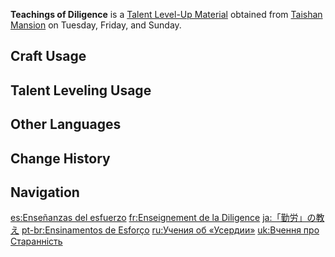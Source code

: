 {{Item Infobox
|id          = 104313
|image       = Item Teachings of Diligence.png
|type        = Talent Level-Up Materials
|group2       = Talent Books
|invCategory = Character Development Items
|group       = Diligence Books
|rarity      = 2
|description = Industriousness is the foundation of the land of Geo.<br />Diligence is having the bravery and strength to conquer mountains and seas and to pursue gold and prosperity through honest, hard work.
|day1        = Tuesday
|day2        = Friday
|day3        = Sunday
|source1     = Taishan Mansion
|source2     = [[Parametric Transformer]]
|source3     = [[Chests]]
}}
'''Teachings of Diligence''' is a [[Talent Level-Up Material]] obtained from [[Taishan Mansion]] on Tuesday, Friday, and Sunday.

==Craft Usage==
{{Craft Usage}}

==Talent Leveling Usage==
{{Talent Leveling Usage}}

==Other Languages==
{{Other Languages
|en      = Teachings of Diligence
|zhs     = 「勤劳」的教导
|zhs_rm  = "Qínláo" de Jiàodǎo
|zht     = 「勤勞」的教導
|zht_rm  = "Qínláo" de Jiàodǎo
|zh_tl   = 
|ja      = 「勤労」の教え
|ja_rm   = "Kinrou" no Oshie
|ja_tl   = 
|ko      = 「근면」의 가르침
|ko_rm   = "Geunmyeon"-ui Gareuchim
|ko_tl   = Teachings of "Diligence"
|es      = Enseñanzas del esfuerzo
|es_tl   = 
|fr      = Enseignement de la Diligence
|fr_tl   = Teaching of Diligence
|ru      = Учения об «Усердии»
|ru_tl   = 
|th      = Teachings of "Diligence"
|vi      = Bài Giảng Của "Chăm Chỉ"
|vi_tl   = 
|de      = Lehren des „Fleißes“
|de_tl   = Teachings of "Diligence"
|id      = Teachings of "Diligence"
|pt      = Ensinamentos de Esforço
|pt_tl   = 
}}

==Change History==
{{Change History|1.0}}

==Navigation==
{{Development Item Navbox|type=Character Talent Materials}}

[[es:Enseñanzas del esfuerzo]]
[[fr:Enseignement de la Diligence]]
[[ja:「勤労」の教え]]
[[pt-br:Ensinamentos de Esforço]]
[[ru:Учения об «Усердии»]]
[[uk:Вчення про Старанність]]